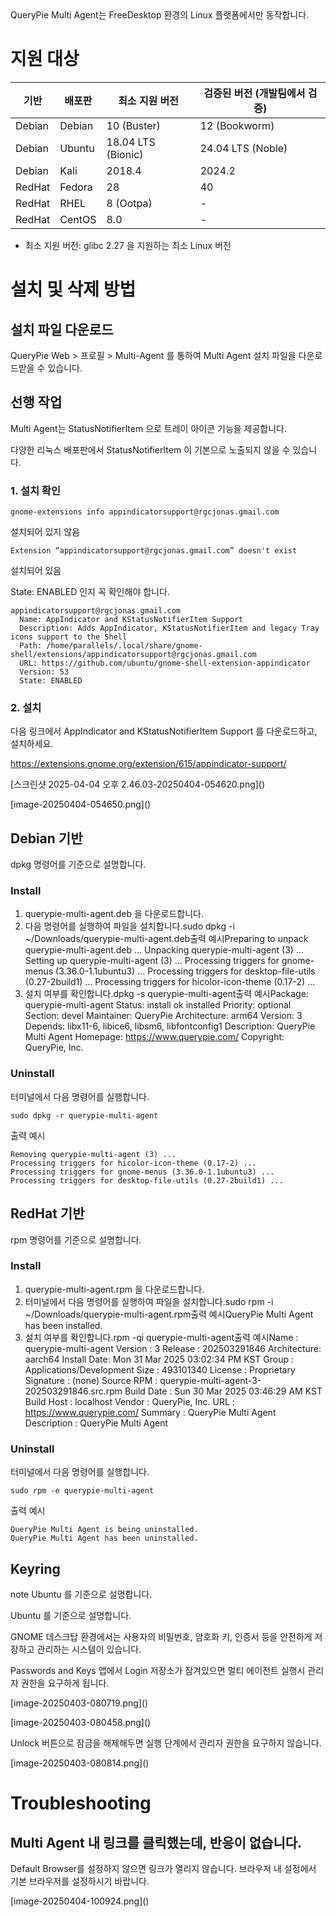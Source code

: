 
<Callout type="info">
QueryPie Multi Agent는 FreeDesktop 환경의 Linux 플랫폼에서만 동작합니다. 
</Callout>

# 지원 대상
| 기반     | 배포판    | 최소 지원 버전           | 검증된 버전 (개발팀에서 검증) |
| ------ | ------ | ------------------ | ----------------- |
| Debian | Debian | 10 (Buster)        | 12 (Bookworm)     |
| Debian | Ubuntu | 18.04 LTS (Bionic) | 24.04 LTS (Noble) |
| Debian | Kali   | 2018.4             | 2024.2            |
| RedHat | Fedora | 28                 | 40                |
| RedHat | RHEL   | 8 (Ootpa)          | -                 |
| RedHat | CentOS | 8.0                | -                 |

* 최소 지원 버전: glibc 2.27 을 지원하는 최소 Linux 버전

# 설치 및 삭제 방법
## 설치 파일 다운로드
QueryPie Web &gt; 프로필 &gt; Multi-Agent 를 통하여 Multi Agent 설치 파일을 다운로드받을 수 있습니다.

## 선행 작업
Multi Agent는 StatusNotifierItem 으로 트레이 아이콘 기능을 제공합니다.

다양한 리눅스 배포판에서 StatusNotifierItem 이 기본으로 노출되지 않을 수 있습니다.

### 1. 설치 확인
```
gnome-extensions info appindicatorsupport@rgcjonas.gmail.com
```

설치되어 있지 않음

```
Extension “appindicatorsupport@rgcjonas.gmail.com” doesn't exist
```

설치되어 있음

<Callout>
State: ENABLED 인지 꼭 확인해야 합니다. 
</Callout>

```
appindicatorsupport@rgcjonas.gmail.com
  Name: AppIndicator and KStatusNotifierItem Support
  Description: Adds AppIndicator, KStatusNotifierItem and legacy Tray icons support to the Shell
  Path: /home/parallels/.local/share/gnome-shell/extensions/appindicatorsupport@rgcjonas.gmail.com
  URL: https://github.com/ubuntu/gnome-shell-extension-appindicator
  Version: 53
  State: ENABLED
```

### 2. 설치
다음 링크에서 AppIndicator and KStatusNotifierItem Support 를 다운로드하고, 설치하세요.

https://extensions.gnome.org/extension/615/appindicator-support/

<p align="center">
<div>[스크린샷 2025-04-04 오후 2.46.03-20250404-054620.png]()</div>
</p>

<p align="center">
<div>[image-20250404-054650.png]()</div>
</p>

## Debian 기반
dpkg 명령어를 기준으로 설명합니다.

### Install
1. querypie-multi-agent.deb 을 다운로드합니다.
2. 다음 명령어를 실행하여 파일을 설치합니다.sudo dpkg -i ~/Downloads/querypie-multi-agent.deb출력 예시Preparing to unpack querypie-multi-agent.deb ...
Unpacking querypie-multi-agent (3) ...
Setting up querypie-multi-agent (3) ...
Processing triggers for gnome-menus (3.36.0-1.1ubuntu3) ...
Processing triggers for desktop-file-utils (0.27-2build1) ...
Processing triggers for hicolor-icon-theme (0.17-2) ...
3. 설치 여부를 확인합니다.dpkg -s querypie-multi-agent출력 예시Package: querypie-multi-agent
Status: install ok installed
Priority: optional
Section: devel
Maintainer: QueryPie
Architecture: arm64
Version: 3
Depends: libx11-6, libice6, libsm6, libfontconfig1
Description: QueryPie Multi Agent
Homepage: https://www.querypie.com/
Copyright: QueryPie, Inc.

### Uninstall
터미널에서 다음 명령어를 실행합니다.

```
sudo dpkg -r querypie-multi-agent
```

출력 예시

```
Removing querypie-multi-agent (3) ...
Processing triggers for hicolor-icon-theme (0.17-2) ...
Processing triggers for gnome-menus (3.36.0-1.1ubuntu3) ...
Processing triggers for desktop-file-utils (0.27-2build1) ...
```

## RedHat 기반
rpm 명령어를 기준으로 설명합니다.

### Install
1. querypie-multi-agent.rpm 을 다운로드합니다.
2. 터미널에서 다음 명령어를 실행하여 파일을 설치합니다.sudo rpm -i ~/Downloads/querypie-multi-agent.rpm출력 예시QueryPie Multi Agent has been installed.
3. 설치 여부를 확인합니다.rpm -qi querypie-multi-agent출력 예시Name        : querypie-multi-agent
Version     : 3
Release     : 202503291846
Architecture: aarch64
Install Date: Mon 31 Mar 2025 03:02:34 PM KST
Group       : Applications/Development
Size        : 493101340
License     : Proprietary
Signature   : (none)
Source RPM  : querypie-multi-agent-3-202503291846.src.rpm
Build Date  : Sun 30 Mar 2025 03:46:29 AM KST
Build Host  : localhost
Vendor      : QueryPie, Inc.
URL         : https://www.querypie.com/
Summary     : QueryPie Multi Agent
Description :
QueryPie Multi Agent

### Uninstall
터미널에서 다음 명령어를 실행합니다.

```
sudo rpm -e querypie-multi-agent
```

출력 예시

```
QueryPie Multi Agent is being uninstalled.
QueryPie Multi Agent has been uninstalled.
```

## Keyring
note
Ubuntu 를 기준으로 설명합니다.

Ubuntu 를 기준으로 설명합니다.

GNOME 데스크탑 환경에서는 사용자의 비밀번호, 암호화 키, 인증서 등을 안전하게 저장하고 관리하는 시스템이 있습니다.

Passwords and Keys 앱에서 Login 저장소가 잠겨있으면 멀티 에이전트 실행시 관리자 권한을 요구하게 됩니다.

<p align="center">
<div>[image-20250403-080719.png]()</div>
</p>

<p align="center">
<div>[image-20250403-080458.png]()</div>
</p>

Unlock 버튼으로 잠금을 해제해두면 실행 단계에서 관리자 권한을 요구하지 않습니다.

<p align="center">
<div>[image-20250403-080814.png]()</div>
</p>

# Troubleshooting
## Multi Agent 내 링크를 클릭했는데, 반응이 없습니다.
Default Browser를 설정하지 않으면 링크가 열리지 않습니다. 브라우저 내 설정에서 기본 브라우저를 설정하시기 바랍니다.

<p align="center">
<div>[image-20250404-100924.png]()</div>
</p>
